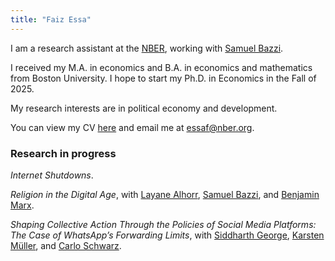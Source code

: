 ```yaml
---
title: "Faiz Essa"
---
```


I am a research assistant at the [NBER](https://www.nber.org/), working with [Samuel Bazzi](https://sites.google.com/site/samuelbazzi/).

I received my M.A. in economics and B.A. in economics and mathematics from Boston University. I hope to start my Ph.D. in Economics in the Fall of 2025.

My research interests are in political economy and development.

You can view my CV [here](https://drive.google.com/file/d/131r3u7PuAZeJEVV_twJgcV_quZ5wv-NQ/view?usp=sharing) and email me at [essaf\@nber.org](mailto:essaf@nber.org).

### Research in progress

*Internet Shutdowns*.

*Religion in the Digital Age*, with [Layane Alhorr](https://www.layanealhorr.com/), [Samuel Bazzi](https://sites.google.com/site/samuelbazzi/Home), and [Benjamin Marx](https://sites.google.com/view/bmarx/home).

*Shaping Collective Action Through the Policies of Social Media Platforms: The Case of WhatsApp's Forwarding Limits*, with [Siddharth George](https://sites.google.com/view/siddharthgeorge/home), [Karsten Müller](https://www.karstenmueller.com/), and [Carlo Schwarz](https://carloschwarz.eu/about/).

